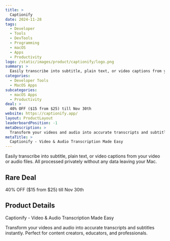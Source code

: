 ```yaml
---
title: >
  Captionify
date: 2024-11-28
tags:
  - Developer
  - Tools
  - DevTools
  - Programming
  - macOS
  - Apps
  - Productivity
logo: /static/images/product/captionify/logo.png
summary: >
  Easily transcribe into subtitle, plain text, or video captions from your video or audio files. All processed privately without any data leaving your Mac.
categories:
  - Developer Tools
  - MacOS Apps
subcategories:
  - macOS Apps
  - Productivity
deal: >
  40% OFF ($15 from $25) till Nov 30th
website: https://captionify.app/
layout: ProductLayout
leaderboardPosition: -1
metaDescription: >
  Transform your videos and audio into accurate transcripts and subtitles instantly. Perfect for content creators, educators, and professionals.
metaTitle: >
  Captionify - Video & Audio Transcription Made Easy
---
```

Easily transcribe into subtitle, plain text, or video captions from your video or audio files. All processed privately without any data leaving your Mac.

## Rare Deal

40% OFF ($15 from $25) till Nov 30th

## Product Details

Captionify - Video & Audio Transcription Made Easy

Transform your videos and audio into accurate transcripts and subtitles instantly. Perfect for content creators, educators, and professionals.
